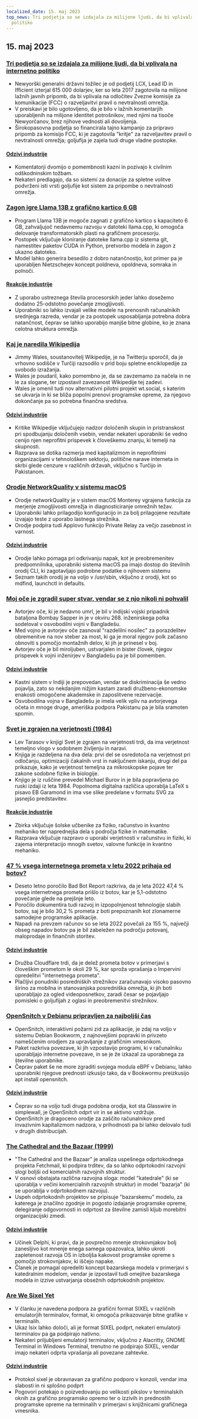 ```yaml
---
localized_date: 15. maj 2023
top_news: Tri podjetja so se izdajala za milijone ljudi, da bi vplivala na internetno
  politiko
---
```




<CallToAction />

<Steps>

## 15. maj 2023

### [Tri podjetja so se izdajala za milijone ljudi, da bi vplivala na internetno politiko](https://ag.ny.gov/press-release/2023/attorney-general-james-secures-615000-companies-supplied-fake-comments-influence)

- Newyorški generalni državni tožilec je od podjetij LCX, Lead ID in Ifficient izterjal 615 000 dolarjev, ker so leta 2017 zagotovila na milijone lažnih javnih pripomb, da bi vplivala na odločitev Zvezne komisije za komunikacije (FCC) o razveljavitvi pravil o nevtralnosti omrežja.
- V preiskavi je bilo ugotovljeno, da je bilo v lažnih komentarjih uporabljenih na milijone identitet potrošnikov, med njimi na tisoče Newyorčanov, brez njihove vednosti ali dovoljenja.
- Širokopasovna podjetja so financirala tajno kampanjo za pripravo pripomb za komisijo FCC, ki je zagotovila "kritje" za razveljavitev pravil o nevtralnosti omrežja; goljufija je zajela tudi druge vladne postopke.

#### [Odzivi industrije](http://news.ycombinator.com/item?id=35934504)

- Komentatorji dvomijo o pomembnosti kazni in pozivajo k civilnim odškodninskim tožbam.
- Nekateri predlagajo, da so sistemi za donacije za spletne volitve podvrženi isti vrsti goljufije kot sistem za pripombe o nevtralnosti omrežja.

### [Zagon igre Llama 13B z grafično kartico 6 GB](https://gist.github.com/rain-1/8cc12b4b334052a21af8029aa9c4fafc)

- Program Llama 13B je mogoče zagnati z grafično kartico s kapaciteto 6 GB, zahvaljujoč nedavnemu razvoju v datoteki llama.cpp, ki omogoča delovanje transformatorskih plasti na grafičnem procesorju.
- Postopek vključuje kloniranje datoteke llama.cpp iz sistema git, namestitev paketov CUDA in Python, pretvorbo modela in zagon z ukazno datoteko.
- Model lahko generira besedilo z dobro natančnostjo, kot primer pa je uporabljen Nietzschejev koncept poldneva, opoldneva, somraka in polnoči.

#### [Reakcije industrije](http://news.ycombinator.com/item?id=35937505)

- Z uporabo ustreznega števila procesorskih jeder lahko dosežemo dodatno 25-odstotno povečanje zmogljivosti.
- Uporabniki so lahko izvajali velike modele na prenosnih računalnikih srednjega razreda, vendar je za postopek usposabljanja potrebna dobra natančnost, čeprav se lahko uporabijo manjše bitne globine, ko je znana celotna struktura omrežja.

### [Kaj je naredila Wikipedija](https://twitter.com/jimmy_wales/status/1657494022741426180)

- Jimmy Wales, soustanovitelj Wikipedije, je na Twitterju sporočil, da je vrhovno sodišče v Turčiji razsodilo v prid boju spletne enciklopedije za svobodo izražanja.
- Wales je poudaril, kako pomembno je, da se zavzemamo za načela in ne le za slogane, ter izpostavil zavezanost Wikipedije tej zadevi.
- Wales je omenil tudi nov alternativni pilotni projekt wt.social, s katerim se ukvarja in ki se bliža popolni prenovi programske opreme, za njegovo dokončanje pa so potrebna finančna sredstva.

#### [Odzivi industrije](http://news.ycombinator.com/item?id=35935714)

- Kritike Wikipedije vključujejo nadzor določenih skupin in pristranskost pri spodbujanju določenih vsebin, vendar nekateri uporabniki še vedno cenijo njen neprofitni prispevek k človeškemu znanju, ki temelji na skupnosti.
- Razprava se dotika razmerja med kapitalizmom in neprofitnimi organizacijami v tehnološkem sektorju, politične narave interneta in skrbi glede cenzure v različnih državah, vključno s Turčijo in Pakistanom.

### [Orodje NetworkQuality v sistemu macOS](https://cyberhost.uk/the-hidden-macos-speedtest-tool-networkquality/)

- Orodje networkQuality je v sistem macOS Monterey vgrajena funkcija za merjenje zmogljivosti omrežja in diagnosticiranje omrežnih težav.
- Uporabniki lahko prilagodijo konfiguracijo in za bolj prilagojene rezultate izvajajo teste z uporabo lastnega strežnika.
- Orodje podpira tudi Applovo funkcijo Private Relay za večjo zasebnost in varnost.

#### [Odzivi industrije](http://news.ycombinator.com/item?id=35936999)

- Orodje lahko pomaga pri odkrivanju napak, kot je preobremenitev predpomnilnika, uporabniki sistema macOS pa imajo dostop do številnih orodij CLI, ki zagotavljajo podrobne podatke o njihovem sistemu
- Seznam takih orodij je na voljo v /usr/sbin, vključno z orodji, kot so mdfind, launchctl in defaults.

### [Moj oče je zgradil super stvar, vendar se z njo nikoli ni pohvalil](https://robotsinplainenglish.com/e/2023-04-23-aaba-obit.html)

- Avtorjev oče, ki je nedavno umrl, je bil v indijski vojski pripadnik bataljona Bombay Sapper in je v okviru 268. inženirskega polka sodeloval v osvobodilni vojni v Bangladešu.
- Med vojno je avtorjev oče zasnoval "razdelilni nosilec" za porazdelitev obremenitve na nov steber za most, ki ga je moral njegov polk začasno obnoviti s pomočjo montažnih delov, ki jih je prinesel v boj.
- Avtorjev oče je bil miroljuben, ustvarjalen in bister človek, njegov prispevek k vojni inženirjev v Bangladešu pa je bil pomemben.

#### [Odzivi industrije](http://news.ycombinator.com/item?id=35934903)

- Kastni sistem v Indiji je prepovedan, vendar se diskriminacija še vedno pojavlja, zato so nekdanjim nižjim kastam zaradi družbeno-ekonomske enakosti omogočene akademske in zaposlitvene rezervacije.
- Osvobodilna vojna v Bangladešu je imela velik vpliv na avtorjevega očeta in mnoge druge, ameriška podpora Pakistanu pa je bila sramoten spomin.

### [Svet je zgrajen na verjetnosti (1984)](https://archive.org/details/lev-tarasov-the-world-is-built-on-probability-mir-2023)

- Lev Tarasov v knjigi Svet je zgrajen na verjetnosti trdi, da ima verjetnost temeljno vlogo v sodobnem življenju in naravi.
- Knjiga je razdeljena na dva dela: prvi del se osredotoča na verjetnost pri odločanju, optimizaciji čakalnih vrst in naključnem iskanju, drugi del pa prikazuje, kako je verjetnost temeljna za mikroskopske pojave ter zakone sodobne fizike in biologije.
- Knjigo je iz ruščine prevedel Michael Burov in je bila popravljena po ruski izdaji iz leta 1984. Popolnoma digitalna različica uporablja LaTeX s pisavo EB Garamond in ima vse slike predelane v formatu SVG za jasnejšo predstavitev.

#### [Reakcije industrije](http://news.ycombinator.com/item?id=35937375)

- Zbirka vključuje šolske učbenike za fiziko, računstvo in kvantno mehaniko ter naprednejša dela s področja fizike in matematike.
- Razprava vključuje razpravo o uporabi verjetnosti v računstvu in fiziki, ki zajema interpretacijo mnogih svetov, valovne funkcije in kvantno mehaniko.

### [47 % vsega internetnega prometa v letu 2022 prihaja od botov?](https://www.securitymagazine.com/articles/99339-47-of-all-internet-traffic-came-from-bots-in-2022)

- Deseto letno poročilo Bad Bot Report razkriva, da je leta 2022 47,4 % vsega internetnega prometa prišlo iz botov, kar je 5,1-odstotno povečanje glede na prejšnje leto.
- Poročilo dokumentira tudi razvoj in izpopolnjenost tehnologije slabih botov, saj je bilo 30,2 % prometa z boti prepoznanih kot zlonamerne samodejne programske aplikacije.
- Napadi na prevzem računov so se leta 2022 povečali za 155 %, največji obseg napadov botov pa je bil zabeležen na področju potovanj, maloprodaje in finančnih storitev.

#### [Odzivi industrije](http://news.ycombinator.com/item?id=35938433)

- Družba Cloudflare trdi, da je delež prometa botov v primerjavi s človeškim prometom le okoli 29 %, kar sproža vprašanja o Impervini opredelitvi "internetnega prometa".
- Plačljivi ponudniki posredniških strežnikov zaračunavajo visoko pasovno širino za mobilna in stanovanjska posredniška omrežja, ki jih boti uporabljajo za ogled videoposnetkov, zaradi česar se pojavljajo pomisleki o goljufijah z oglasi in preobremenitvi strežnikov.

### [OpenSnitch v Debianu pripravljen za najboljši čas](https://people.skolelinux.org/pere/blog/OpenSnitch_in_Debian_ready_for_prime_time.html)

- OpenSnitch, interaktivni požarni zid za aplikacije, je zdaj na voljo v sistemu Debian Bookworm, z najnovejšimi popravki in privzeto nameščenim orodjem za upravljanje z grafičnim vmesnikom.
- Paket razkriva povezave, ki jih vzpostavijo programi, ki v računalniku uporabljajo internetne povezave, in se je že izkazal za uporabnega za številne uporabnike.
- Čeprav paket še ne more zgraditi svojega modula eBPF v Debianu, lahko uporabniki njegove prednosti izkusijo tako, da v Bookwormu preizkusijo apt install opensnitch.

#### [Odzivi industrije](http://news.ycombinator.com/item?id=35936044)

- Čeprav so na voljo tudi druga podobna orodja, kot sta Glasswire in simplewall, je OpenSnitch odprt vir in se aktivno vzdržuje.
- OpenSnitch je dragoceno orodje za zaščito računalnikov pred invazivnim kapitalizmom nadzora, v prihodnosti pa bi lahko delovalo tudi v drugih distribucijah.

### [The Cathedral and the Bazaar (1999)](http://www.catb.org/~esr/writings/cathedral-bazaar/cathedral-bazaar/)

- "The Cathedral and the Bazaar" je analiza uspešnega odprtokodnega projekta Fetchmail, ki podpira trditev, da so lahko odprtokodni razvojni slogi boljši od komercialnih razvojnih struktur.
- V osnovi obstajata različna razvojna sloga: model "katedrale" (ki se uporablja v večini komercialnih razvojnih struktur) in model "bazarja" (ki se uporablja v odprtokodnem razvoju).
- Uspeh odprtokodnih projektov se pripisuje "bazarskemu" modelu, za katerega je značilno zgodnje in pogosto izdajanje programske opreme, delegiranje odgovornosti in odprtost za številne zamisli kljub morebitni organizacijski zmedi.

#### [Odzivi industrije](http://news.ycombinator.com/item?id=35939383)

- Učinek Delphi, ki pravi, da je povprečno mnenje strokovnjakov bolj zanesljivo kot mnenje enega samega opazovalca, lahko ukroti zapletenost razvoja OS in izboljša kakovost programske opreme s pomočjo strokovnjakov, ki iščejo napake.
- Članek je pomagal opredeliti koncept bazarskega modela v primerjavi s katedralnim modelom, vendar je izpostavil tudi omejitve bazarskega modela in izzive ustvarjanja obsežnih odprtokodnih projektov.

### [Are We Sixel Yet](https://www.arewesixelyet.com/)

- V članku je navedena podpora za grafični format SIXEL v različnih emulatorjih terminalov, format, ki omogoča prikazovanje bitne grafike v terminalih.
- Ukaz lsix lahko določi, ali je format SIXEL podprt, nekateri emulatorji terminalov pa ga podpirajo nativno.
- Nekateri priljubljeni emulatorji terminalov, vključno z Alacritty, GNOME Terminal in Windows Terminal, trenutno ne podpirajo SIXEL, vendar imajo nekateri odprta vprašanja ali povezane zahtevke.

#### [Odzivi industrije](http://news.ycombinator.com/item?id=35936331)

- Protokol sixel je obravnavan za grafično podporo v konzoli, vendar ima slabosti in ni splošno podprt
- Pogovori potekajo o poizvedovanju po velikosti pikslov v terminalskih oknih za grafično programsko opremo ter o izzivih in prednostih programske opreme na terminalih v primerjavi s knjižnicami grafičnega vmesnika.

</Steps>
